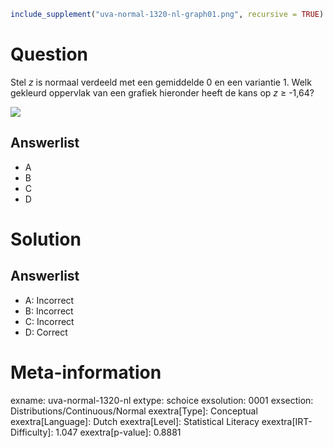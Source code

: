 ```r
include_supplement("uva-normal-1320-nl-graph01.png", recursive = TRUE)
```

Question
========

Stel *z* is normaal verdeeld met een gemiddelde 0 en een variantie 1.
Welk gekleurd oppervlak van een grafiek hieronder heeft de kans op *z* ≥
-1,64?

![](uva-normal-1320-nl-graph01.png)

Answerlist
----------

* A
* B
* C
* D

Solution
========

Answerlist
----------

* A: Incorrect
* B: Incorrect
* C: Incorrect
* D: Correct

Meta-information
================
exname: uva-normal-1320-nl
extype: schoice
exsolution: 0001
exsection: Distributions/Continuous/Normal
exextra[Type]: Conceptual
exextra[Language]: Dutch
exextra[Level]: Statistical Literacy
exextra[IRT-Difficulty]: 1.047
exextra[p-value]: 0.8881

